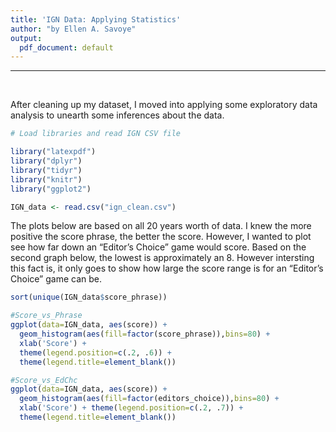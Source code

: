 ```yaml
---
title: 'IGN Data: Applying Statistics'
author: "by Ellen A. Savoye"
output:
  pdf_document: default
---
```

***
<br>


After cleaning up my dataset, I moved into applying some exploratory data analysis to unearth some inferences about the data. 

```r
# Load libraries and read IGN CSV file

library("latexpdf")
library("dplyr")
library("tidyr")
library("knitr")
library("ggplot2")

IGN_data <- read.csv("ign_clean.csv")
```


The plots below are based on all 20 years worth of data. I knew the more positive the score phrase, the better the score. However, I wanted to plot see how far down an "Editor's Choice" game would score. Based on the second graph below, the lowest is approximately an 8. However intersting this fact is, it only goes to show how large the score range is for an "Editor's Choice" game can be.
```r

sort(unique(IGN_data$score_phrase))

#Score_vs_Phrase 
ggplot(data=IGN_data, aes(score)) + 
  geom_histogram(aes(fill=factor(score_phrase)),bins=80) + 
  xlab('Score') + 
  theme(legend.position=c(.2, .6)) + 
  theme(legend.title=element_blank()) 

#Score_vs_EdChc 
ggplot(data=IGN_data, aes(score)) +
  geom_histogram(aes(fill=factor(editors_choice)),bins=80) + 
  xlab('Score') + theme(legend.position=c(.2, .7)) +
  theme(legend.title=element_blank()) 

```
